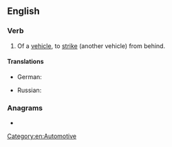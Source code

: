 {{also|rear end}}
==English==

===Verb===
{{en-verb|head=[[rear]]-[[end]]}}
# {{lb|en|transitive}} Of a [[vehicle]], to [[strike]] (another vehicle) from behind.

====Translations====
{{trans-top|Of a vehicle, to strike (another vehicle) from behind}}
* German: {{t|de|[[hinten]] [[auffahren]]}}
{{trans-mid}}
* Russian: {{t|ru|[[въезжать]] [[в]] [[зад]]}}
{{trans-bottom}}

===Anagrams===
* {{anagrams|en|earnder}}

[[Category:en:Automotive]]